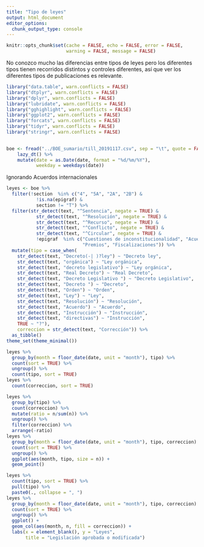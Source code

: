 ```yaml
---
title: "Tipo de leyes"
output: html_document
editor_options: 
  chunk_output_type: console
---
```


```r
knitr::opts_chunk$set(cache = FALSE, echo = FALSE, error = FALSE, 
                      warning = FALSE, message = FALSE)
```

No conozco mucho las diferencias entre tipos de leyes pero los diferentes tipos tienen recorridos distintos y controles diferentes, así que ver los diferentes tipos de publicaciones es relevante.

```r
library("data.table", warn.conflicts = FALSE)
library("dtplyr", warn.conflicts = FALSE)
library("dplyr", warn.conflicts = FALSE)
library("lubridate", warn.conflicts = FALSE)
library("gghighlight", warn.conflicts = FALSE)
library("ggplot2", warn.conflicts = FALSE)
library("forcats", warn.conflicts = FALSE)
library("tidyr", warn.conflicts = FALSE)
library("stringr", warn.conflicts = FALSE)

    
boe <- fread("../BOE_sumario/till_20191117.csv", sep = "\t", quote = FALSE) %>% 
    lazy_dt() %>% 
    mutate(date = as.Date(date, format = "%d/%m/%Y"),
           weekday = weekdays(date))

```


Ignorando Acuerdos internacionales	
```r
leyes <- boe %>% 
  filter(!section  %in% c("4", "5A", "2A", "2B") & 
           !is.na(epigraf) &
           section != "T") %>% 
  filter(str_detect(text, "^Sentencia", negate = TRUE) &
           str_detect(text, "^Resolución", negate = TRUE) &
           str_detect(text, "^Recurso", negate = TRUE) &
           str_detect(text, "^Conflicto", negate = TRUE) & 
           str_detect(text, "^Circular", negate = TRUE) & 
           !epigraf  %in% c("Cuestiones de inconstitucionalidad", "Acuerdos internacionales", 
                            "Premios", "Fiscalizaciones")) %>% 
  mutate(tipo = case_when(
    str_detect(text, "Decreto(-| )?ley") ~ "Decreto ley",
    str_detect(text, "orgánica") ~ "Ley orgánica",
    str_detect(text, "decreto legislativo") ~ "Ley orgánica",
    str_detect(text, "Real Decreto") ~ "Real Decreto",
    str_detect(text, "Decreto Legislativo ") ~ "Decreto Legislativo",
    str_detect(text, "Decreto ") ~ "Decreto",
    str_detect(text, "Orden") ~ "Orden",
    str_detect(text, "Ley") ~ "Ley",
    str_detect(text, "Resolución") ~ "Resolución",
    str_detect(text, "Acuerdo") ~ "Acuerdo",
    str_detect(text, "Instrucción") ~ "Instrucción",
    str_detect(text, "directivas") ~ "Instrucción",
    TRUE ~ "?"),
    correccion = str_detect(text, "Corrección")) %>% 
  as_tibble()
theme_set(theme_minimal())

leyes %>% 
  group_by(month = floor_date(date, unit = "month"), tipo) %>% 
  count(sort = TRUE) %>% 
  ungroup() %>% 
  count(tipo, sort = TRUE)
leyes %>% 
  count(correccion, sort = TRUE)

leyes %>% 
  group_by(tipo) %>% 
  count(correccion) %>% 
  mutate(ratio = n/sum(n)) %>% 
  ungroup() %>% 
  filter(correccion) %>% 
  arrange(-ratio)
leyes %>% 
  group_by(month = floor_date(date, unit = "month"), tipo, correccion) %>% 
  count(sort = TRUE) %>% 
  ungroup() %>% 
  ggplot(aes(month, tipo, size = n)) +
  geom_point()

leyes %>% 
  count(tipo, sort = TRUE) %>% 
  pull(tipo) %>% 
  paste0(., collapse = ", ")
leyes %>% 
  group_by(month = floor_date(date, unit = "month"), tipo, correccion) %>% 
  count(sort = TRUE) %>% 
  ungroup() %>% 
  ggplot() +
  geom_col(aes(month, n, fill = correccion)) +
  labs(x = element_blank(), y = "Leyes", 
       title = "Legislación aprobada o modificada")
```

